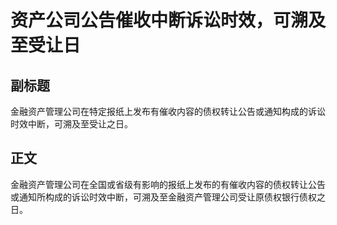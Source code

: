 # 资产公司公告催收中断诉讼时效，可溯及至受让日
## 副标题
金融资产管理公司在特定报纸上发布有催收内容的债权转让公告或通知构成的诉讼时效中断，可溯及至受让之日。
## 正文
金融资产管理公司在全国或省级有影响的报纸上发布的有催收内容的债权转让公告或通知所构成的诉讼时效中断，可溯及至金融资产管理公司受让原债权银行债权之日。